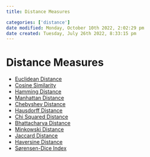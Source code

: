 ```yaml
---
title: Distance Measures

categories: ['distance']
date modified: Monday, October 10th 2022, 2:02:29 pm
date created: Tuesday, July 26th 2022, 8:33:15 pm
---
```


# Distance Measures
- [Euclidean Distance](Euclidean%20Distance.qmd)
- [Cosine Similarity](Cosine%20Similarity.qmd)
- [Hamming Distance](Hamming%20Distance.qmd)
- [Manhattan Distance](Manhattan%20Distance.qmd)
- [Chebyshev Distance](Chebyshev%20Distance.qmd)
- [Hausdorff Distance](Hausdorff%20Distance.qmd)
- [Chi Squared Distance](Chi%20Squared%20Distance.qmd)
- [Bhattacharya Distance](Bhattacharya%20Distance.qmd)
- [Minkowski Distance](Minkowski%20Distance.qmd)
- [Jaccard Distance](Jaccard%20Distance.qmd)
- [Haversine Distance](Haversine%20Distance.qmd)
- [Sørensen-Dice Index](Sørensen-Dice%20Index.qmd)
   



